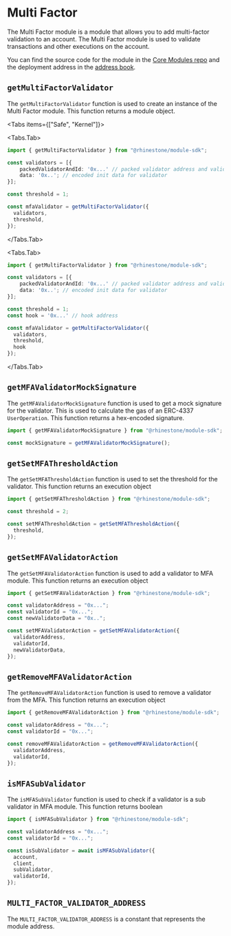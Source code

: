 
# Multi Factor

The Multi Factor module is a module that allows you to add multi-factor validation to an account. The Multi Factor module is used to validate transactions and other executions on the account.

You can find the source code for the module in the [Core Modules repo](https://github.com/rhinestonewtf/core-modules/tree/main/src/MultiFactor) and the deployment address in the [address book](../../overview/address-book.mdx).

## `getMultiFactorValidator`

The `getMultiFactorValidator` function is used to create an instance of the Multi Factor module. This function returns a module object.

<Tabs items={["Safe", "Kernel"]}>

<Tabs.Tab>

```typescript
import { getMultiFactorValidator } from "@rhinestone/module-sdk";

const validators = [{
    packedValidatorAndId: '0x...' // packed validator address and validator id
    data: '0x..'; // encoded init data for validator
}];

const threshold = 1;

const mfaValidator = getMultiFactorValidator({
  validators,
  threshold,
});
```

</Tabs.Tab>

<Tabs.Tab>

```typescript
import { getMultiFactorValidator } from "@rhinestone/module-sdk";

const validators = [{
    packedValidatorAndId: '0x...' // packed validator address and validator id
    data: '0x..'; // encoded init data for validator
}];

const threshold = 1;
const hook = '0x...' // hook address

const mfaValidator = getMultiFactorValidator({
  validators,
  threshold,
  hook
});
```

</Tabs.Tab>
</Tabs>

## `getMFAValidatorMockSignature`

The `getMFAValidatorMockSignature` function is used to get a mock signature for the validator. This is used to calculate the gas of an ERC-4337 `UserOperation`. This function returns a hex-encoded signature.

```typescript
import { getMFAValidatorMockSignature } from "@rhinestone/module-sdk";

const mockSignature = getMFAValidatorMockSignature();
```

## `getSetMFAThresholdAction`

The `getSetMFAThresholdAction` function is used to set the threshold for the validator. This function returns an execution object

```typescript
import { getSetMFAThresholdAction } from "@rhinestone/module-sdk";

const threshold = 2;

const setMFAThresholdAction = getSetMFAThresholdAction({
  threshold,
});
```

## `getSetMFAValidatorAction`

The `getSetMFAValidatorAction` function is used to add a validator to MFA module. This function returns an execution object

```typescript
import { getSetMFAValidatorAction } from "@rhinestone/module-sdk";

const validatorAddress = "0x...";
const validatorId = "0x...";
const newValidatorData = "0x..";

const setMFAValidatorAction = getSetMFAValidatorAction({
  validatorAddress,
  validatorId,
  newValidatorData,
});
```

## `getRemoveMFAValidatorAction`

The `getRemoveMFAValidatorAction` function is used to remove a validator from the MFA. This function returns an execution object

```typescript
import { getRemoveMFAValidatorAction } from "@rhinestone/module-sdk";

const validatorAddress = "0x...";
const validatorId = "0x...";

const removeMFAValidatorAction = getRemoveMFAValidatorAction({
  validatorAddress,
  validatorId,
});
```

## `isMFASubValidator`

The `isMFASubValidator` function is used to check if a validator is a sub validator in MFA module. This function returns boolean

```typescript
import { isMFASubValidator } from "@rhinestone/module-sdk";

const validatorAddress = "0x...";
const validatorId = "0x...";

const isSubValidator = await isMFASubValidator({
  account,
  client,
  subValidator,
  validatorId,
});
```

## `MULTI_FACTOR_VALIDATOR_ADDRESS`

The `MULTI_FACTOR_VALIDATOR_ADDRESS` is a constant that represents the module address.
